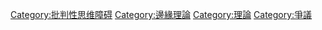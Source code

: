 {{Commonscat|Conspiracy theories}}

[[Category:批判性思维障碍|Category:批判性思维障碍]]
[[Category:邊緣理論|Category:邊緣理論]]
[[Category:理論|Category:理論]]
[[Category:爭議|Category:爭議]]